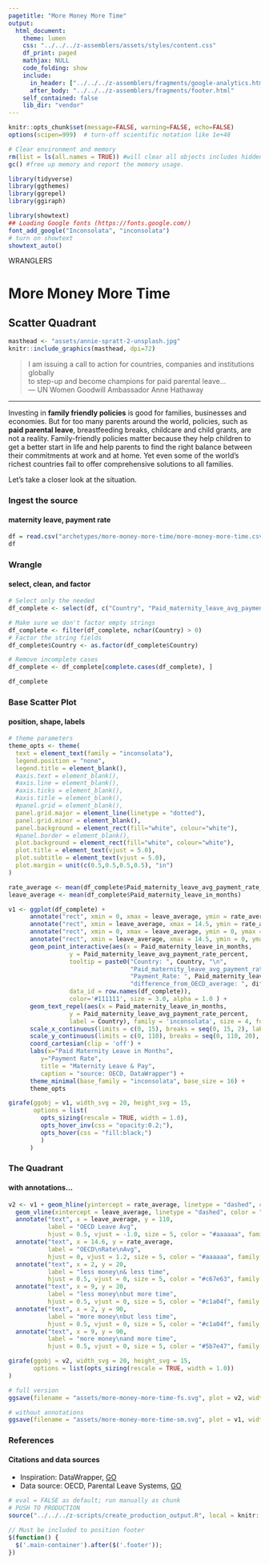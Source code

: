```yaml
---
pagetitle: "More Money More Time"
output:
  html_document:
    theme: lumen
    css: "../../../z-assemblers/assets/styles/content.css"
    df_print: paged
    mathjax: NULL
    code_folding: show
    include:
      in_header: ["../../../z-assemblers/fragments/google-analytics.html", "../../../z-assemblers/fragments/header.html"]
      after_body: "../../../z-assemblers/fragments/footer.html"
    self_contained: false
    lib_dir: "vendor"
---
```


```r

knitr::opts_chunk$set(message=FALSE, warning=FALSE, echo=FALSE)
options(scipen=999)  # turn-off scientific notation like 1e+48

# Clear environment and memory
rm(list = ls(all.names = TRUE)) #will clear all objects includes hidden objects.
gc() #free up memory and report the memory usage.

library(tidyverse)
library(ggthemes)
library(ggrepel)
library(ggiraph)

library(showtext)
## Loading Google fonts (https://fonts.google.com/)
font_add_google("Inconsolata", "inconsolata")
# turn on showtext
showtext_auto()

```

<div class="activity">
WRANGLERS  
</div>

# More Money More Time
## Scatter Quadrant


```r

masthead <- "assets/annie-spratt-2-unsplash.jpg"
knitr::include_graphics(masthead, dpi=72)

```

> I am issuing a call to action for countries, companies and institutions globally\
  to step-up and become champions for paid parental leave...\
--- UN Women Goodwill Ambassador Anne Hathaway\

***

Investing in __family friendly policies__ is good for families, businesses and economies. But for too many parents around the world, policies, such as __paid parental leave__, breastfeeding breaks, childcare and child grants, are not a reality. Family-friendly policies matter because they help children to get a better start in life and help parents to find the right balance between their commitments at work and at home. Yet even some of the world’s richest countries fail to offer comprehensive solutions to all families.

Let's take a closer look at the situation.

### Ingest the source
#### maternity leave, payment rate


```r

df = read.csv("archetypes/more-money-more-time/more-money-more-time.csv", header = TRUE, stringsAsFactors = FALSE)
df

```


### Wrangle
#### select, clean, and factor


```r

# Select only the needed
df_complete <- select(df, c("Country", "Paid_maternity_leave_avg_payment_rate_percent", "Paid_maternity_leave_in_months", "difference_from_OECD_average"))

# Make sure we don't factor empty strings
df_complete <- filter(df_complete, nchar(Country) > 0)
# Factor the string fields
df_complete$Country <- as.factor(df_complete$Country)

# Remove incomplete cases
df_complete <- df_complete[complete.cases(df_complete), ]

df_complete

```


### Base Scatter Plot
#### position, shape, labels


```r

# theme parameters
theme_opts <- theme(
  text = element_text(family = "inconsolata"), 
  legend.position = "none",
  legend.title = element_blank(),
  #axis.text = element_blank(),
  #axis.line = element_blank(),
  #axis.ticks = element_blank(),
  #axis.title = element_blank(),
  #panel.grid = element_blank(),
  panel.grid.major = element_line(linetype = "dotted"),
  panel.grid.minor = element_blank(),
  panel.background = element_rect(fill="white", colour="white"),
  #panel.border = element_blank(),
  plot.background = element_rect(fill="white", colour="white"),
  plot.title = element_text(vjust = 5.0),
  plot.subtitle = element_text(vjust = 5.0),
  plot.margin = unit(c(0.5,0.5,0.5,0.5), "in")
)

rate_average <- mean(df_complete$Paid_maternity_leave_avg_payment_rate_percent)
leave_average <- mean(df_complete$Paid_maternity_leave_in_months)

v1 <- ggplot(df_complete) +
      annotate("rect", xmin = 0, xmax = leave_average, ymin = rate_average, ymax = 110, fill = "#f5f2d2", alpha = 0.8) +
      annotate("rect", xmin = leave_average, xmax = 14.5, ymin = rate_average, ymax = 110, fill = "#e4edcc", alpha = 0.8) +
      annotate("rect", xmin = 0, xmax = leave_average, ymin = 0, ymax = rate_average, fill = "#eeddc2", alpha = 0.8) +
      annotate("rect", xmin = leave_average, xmax = 14.5, ymin = 0, ymax = rate_average, fill = "#f5f2d2", alpha = 0.8) +
      geom_point_interactive(aes(x = Paid_maternity_leave_in_months, 
                 y = Paid_maternity_leave_avg_payment_rate_percent, 
                 tooltip = paste0("Country: ", Country, "\n", 
                                  "Paid_maternity_leave_avg_payment_rate_percent: ", Paid_maternity_leave_avg_payment_rate_percent, "%\n", 
                                  "Payment_Rate: ", Paid_maternity_leave_in_months, "\n", 
                                  "difference_from_OECD_average: ", difference_from_OECD_average),
                 data_id = row.names(df_complete)), 
                 color='#111111', size = 3.0, alpha = 1.0 ) +
      geom_text_repel(aes(x = Paid_maternity_leave_in_months, 
                 y = Paid_maternity_leave_avg_payment_rate_percent, 
                 label = Country), family = 'inconsolata', size = 4, force = 0.5, nudge_x = 0.25, segment.size  = 0.2, segment.color = "grey50", direction = "y", hjust = 0) +
      scale_x_continuous(limits = c(0, 15), breaks = seq(0, 15, 2), labels = seq(0, 15, 2), expand = c(0,0)) +
      scale_y_continuous(limits = c(0, 110), breaks = seq(0, 110, 20), labels = seq(0, 110, 20), expand = c(0,0)) +
      coord_cartesian(clip = 'off') +
      labs(x="Paid Maternity Leave in Months",
         y="Payment Rate",
         title = "Maternity Leave & Pay",
         caption = "source: OECD, DataWrapper") +
      theme_minimal(base_family = "inconsolata", base_size = 16) +
      theme_opts

girafe(ggobj = v1, width_svg = 20, height_svg = 15,
       options = list(
         opts_sizing(rescale = TRUE, width = 1.0), 
         opts_hover_inv(css = "opacity:0.2;"), 
         opts_hover(css = "fill:black;")
         )
      )

```


### The Quadrant
#### with annotations...


```r

v2 <- v1 + geom_hline(yintercept = rate_average, linetype = "dashed", color = "#bbbbbb") +
  geom_vline(xintercept = leave_average, linetype = "dashed", color = "#bbbbbb") +
  annotate("text", x = leave_average, y = 110, 
           label = "OECD Leave Avg", 
           hjust = 0.5, vjust = -1.0, size = 5, color = "#aaaaaa", family = "inconsolata", fontface = 1) +
  annotate("text", x = 14.6, y = rate_average, 
           label = "OECD\nRate\nAvg", 
           hjust = 0, vjust = 1.2, size = 5, color = "#aaaaaa", family = "inconsolata", fontface = 1) +
  annotate("text", x = 2, y = 20, 
           label = "less money\n& less time", 
           hjust = 0.5, vjust = 0, size = 5, color = "#c67e63", family = "inconsolata", fontface = 1) +
  annotate("text", x = 9, y = 20, 
           label = "less money\nbut more time", 
           hjust = 0.5, vjust = 0, size = 5, color = "#c1a04f", family = "inconsolata", fontface = 1) +
  annotate("text", x = 2, y = 90, 
           label = "more money\nbut less time", 
           hjust = 0.5, vjust = 0, size = 5, color = "#c1a04f", family = "inconsolata", fontface = 1) +
  annotate("text", x = 9, y = 90, 
           label = "more money\nand more time", 
           hjust = 0.5, vjust = 0, size = 5, color = "#5b7e47", family = "inconsolata", fontface = 1)

girafe(ggobj = v2, width_svg = 20, height_svg = 15,
       options = list(opts_sizing(rescale = TRUE, width = 1.0))
)

```



```r

# full version
ggsave(filename = "assets/more-money-more-time-fs.svg", plot = v2, width=1280/72, height=720/72)

# without annotations
ggsave(filename = "assets/more-money-more-time-sm.svg", plot = v1, width=4, height=2.25)

```


### References
#### Citations and data sources

* Inspiration: DataWrapper, [GO](https://blog.datawrapper.de/weekly37/){target="_blank"}
* Data source: OECD, Parental Leave Systems, [GO](https://www.oecd.org/els/soc/PF2_1_Parental_leave_systems.pdf){target="_blank"}


```r

# eval = FALSE as default; run manually as chunk
# PUSH TO PRODUCTION
source("../../../z-scripts/create_production_output.R", local = knitr::knit_global())

```




```js

// Must be included to position footer
$(function() {
  $('.main-container').after($('.footer'));
})

```

